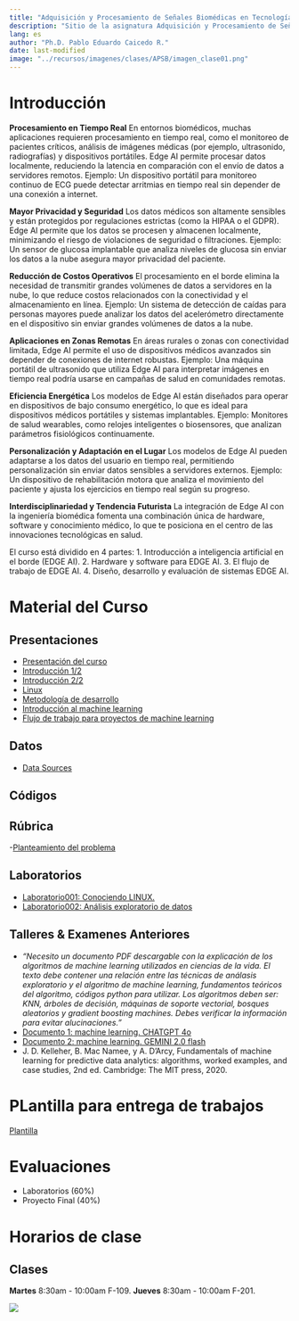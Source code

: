 ```yaml
---
title: "Adquisición y Procesamiento de Señales Biomédicas en Tecnologías de Borde"
description: "Sitio de la asignatura Adquisición y Procesamiento de Señales Biomédicas en Tecnologías de Borde en la Escuela Colombiana de Ingeniería"
lang: es
author: "Ph.D. Pablo Eduardo Caicedo R."
date: last-modified
image: "../recursos/imagenes/clases/APSB/imagen_clase01.png"
---
```


# Introducción

**Procesamiento en Tiempo Real**
En entornos biomédicos, muchas aplicaciones requieren procesamiento en tiempo real, como el monitoreo de pacientes críticos, análisis de imágenes médicas (por ejemplo, ultrasonido, radiografías) y dispositivos portátiles. Edge AI permite procesar datos localmente, reduciendo la latencia en comparación con el envío de datos a servidores remotos. Ejemplo: Un dispositivo portátil para monitoreo continuo de ECG puede detectar arritmias en tiempo real sin depender de una conexión a internet.

**Mayor Privacidad y Seguridad**
Los datos médicos son altamente sensibles y están protegidos por regulaciones estrictas (como la HIPAA o el GDPR). Edge AI permite que los datos se procesen y almacenen localmente, minimizando el riesgo de violaciones de seguridad o filtraciones. Ejemplo: Un sensor de glucosa implantable que analiza niveles de glucosa sin enviar los datos a la nube asegura mayor privacidad del paciente.

**Reducción de Costos Operativos**
El procesamiento en el borde elimina la necesidad de transmitir grandes volúmenes de datos a servidores en la nube, lo que reduce costos relacionados con la conectividad y el almacenamiento en línea. Ejemplo: Un sistema de detección de caídas para personas mayores puede analizar los datos del acelerómetro directamente en el dispositivo sin enviar grandes volúmenes de datos a la nube.

**Aplicaciones en Zonas Remotas**
En áreas rurales o zonas con conectividad limitada, Edge AI permite el uso de dispositivos médicos avanzados sin depender de conexiones de internet robustas. Ejemplo: Una máquina portátil de ultrasonido que utiliza Edge AI para interpretar imágenes en tiempo real podría usarse en campañas de salud en comunidades remotas.

**Eficiencia Energética**
Los modelos de Edge AI están diseñados para operar en dispositivos de bajo consumo energético, lo que es ideal para dispositivos médicos portátiles y sistemas implantables. Ejemplo: Monitores de salud wearables, como relojes inteligentes o biosensores, que analizan parámetros fisiológicos continuamente.

**Personalización y Adaptación en el Lugar**
Los modelos de Edge AI pueden adaptarse a los datos del usuario en tiempo real, permitiendo personalización sin enviar datos sensibles a servidores externos. Ejemplo: Un dispositivo de rehabilitación motora que analiza el movimiento del paciente y ajusta los ejercicios en tiempo real según su progreso.

**Interdisciplinariedad y Tendencia Futurista**
La integración de Edge AI con la ingeniería biomédica fomenta una combinación única de hardware, software y conocimiento médico, lo que te posiciona en el centro de las innovaciones tecnológicas en salud.

El curso está dividido en 4 partes:
1. Introducción a inteligencia artificial en el borde (EDGE AI).
2. Hardware y software para EDGE AI.
3. El flujo de trabajo de EDGE AI.
4. Diseño, desarrollo y evaluación de sistemas EDGE AI.

# Material del Curso

## Presentaciones

- [Presentación del curso](../presentaciones/APSB/Lect001_Presentacion.qmd)
- [Introducción 1/2](../presentaciones/APSB/Lect002_PresentacionIntroduccion.qmd)
- [Introducción 2/2](../presentaciones/APSB/Lect003_EDGEAI.qmd)
- [Linux](../presentaciones/APSB/Lect004_LINUX.qmd)
- [Metodología de desarrollo](../presentaciones/APSB/Lect005_Methods.qmd)
- [Introducción al machine learning](../presentaciones/APSB/Lect006_MachineLearningIntroduction.qmd)
- [Flujo de trabajo para proyectos de machine learning](../presentaciones/APSB/Lect007_MachineLearningWorkflow.qmd)

## Datos

* [Data Sources](../presentaciones/PSIM/Asist001_SourcesData.qmd)

## Códigos



## Rúbrica 

-[Planteamiento del problema](../rubricas/Rubrica_ProyectoFinal_apsb_Planteamiento.qmd)

## Laboratorios

- [Laboratorio001: Conociendo LINUX.](../laboratorios/APSB/lab01_Linux.qmd)
- [Laboratorio002: Análisis exploratorio de datos](../laboratorios/APSB/lab02_EDA.qmd)

## Talleres \& Examenes Anteriores

- _"Necesito un documento PDF descargable con la explicación de los algoritmos de machine learning utilizados en ciencias de la vida. El texto debe contener una relación entre las técnicas de análasis exploratorio y el algoritmo de machine learning, fundamentos teóricos del algoritmo, códigos python para utilizar. Los algoritmos deben ser: KNN, árboles de decisión, máquinas de soporte vectorial, bosques aleatorios y gradient boosting machines. Debes verificar la información para evitar alucinaciones."_
- [Documento 1: machine learning. CHATGPT 4o](../recursos/documentos/APSB/Algoritmos_ML_CienciasVida_CHATGPT.pdf)
- [Documento 2: machine learning. GEMINI 2.0 flash](../recursos/documentos/APSB/Algoritmos_ML_CienciasVida_GEMINI.pdf)
- J. D. Kelleher, B. Mac Namee, y A. D’Arcy, Fundamentals of machine learning for predictive data analytics: algorithms, worked examples, and case studies, 2nd ed. Cambridge: The MIT press, 2020.

# PLantilla para entrega de trabajos

[Plantilla](../recursos/documentos/LatexTemplate/plantillasCurso.zip)


# Evaluaciones

-	Laboratorios (60%) 
-	Proyecto Final (40%)

# Horarios de clase

## Clases

**Martes** 8:30am - 10:00am F-109. **Jueves** 8:30am - 10:00am F-201.

::: {.column-margin}
![](../recursos/imagenes/generales/Escuela_Rosario_logo.png)
:::